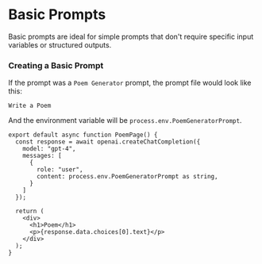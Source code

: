 # Basic Prompts
Basic prompts are ideal for simple prompts that don't require specific input variables or structured outputs.

### Creating a Basic Prompt
If the prompt was a `Poem Generator` prompt, the prompt file would look like this:  

```text filename="./src/ai/prompts/PoemGenerator.Prompt"
Write a Poem
```

And the environment variable will be `process.env.PoemGeneratorPrompt`.
```tsx filename="./src/app/poem/page.tsx"
export default async function PoemPage() {
  const response = await openai.createChatCompletion({ 
    model: "gpt-4",
    messages: [
      {
        role: "user",
        content: process.env.PoemGeneratorPrompt as string,
      }
    ]
  });

  return (
    <div>
      <h1>Poem</h1>
      <p>{response.data.choices[0].text}</p>
    </div>
  );
}
```
 